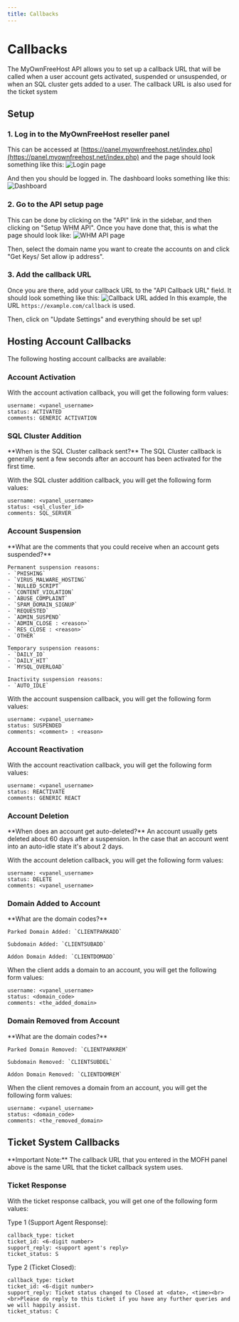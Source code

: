 ```yaml
---
title: Callbacks
---
```



# Callbacks
The MyOwnFreeHost API allows you to set up a callback URL that will be called when a user account gets activated, suspended or unsuspended, or when an SQL cluster gets added to a user. The callback URL is also used for the ticket system

## Setup

### 1. Log in to the MyOwnFreeHost reseller panel
This can be accessed at [https://panel.myownfreehost.net/index.php](https://panel.myownfreehost.net/index.php) and the page should look something like this:
![Login page](/images/login.png)

And then you should be logged in. The dashboard looks something like this:
![Dashboard](/images/dashboard.png)


### 2. Go to the API setup page
This can be done by clicking on the "API" link in the sidebar, and then clicking on "Setup WHM API". Once you have done that, this is what the page should look like:
![WHM API page](/images/whm-api.png)

Then, select the domain name you want to create the accounts on and click "Get Keys/ Set allow ip address".

### 3. Add the callback URL
Once you are there, add your callback URL to the "API Callback URL" field. It should look something like this:
![Callback URL added](/images/callback.png)
In this example, the URL `https://example.com/callback` is used.

Then, click on "Update Settings" and everything should be set up!

## Hosting Account Callbacks

The following hosting account callbacks are available:

### Account Activation
With the account activation callback, you will get the following form values:
```
username: <vpanel_username>
status: ACTIVATED
comments: GENERIC ACTIVATION
```

### SQL Cluster Addition
<Callout emoji="ℹ️" type="info">
    **When is the SQL Cluster callback sent?**
    The SQL Cluster callback is generally sent a few seconds after an account has been activated for the first time.
</Callout>

With the SQL cluster addition callback, you will get the following form values:
```
username: <vpanel_username>
status: <sql_cluster_id>
comments: SQL_SERVER
```

### Account Suspension
<Callout emoji="ℹ️" type="info">
    **What are the comments that you could receive when an account gets suspended?**
   
    Permanent suspension reasons:
    - `PHISHING`
    - `VIRUS_MALWARE_HOSTING`
    - `NULLED_SCRIPT`
    - `CONTENT_VIOLATION`
    - `ABUSE_COMPLAINT`
    - `SPAM_DOMAIN_SIGNUP`
    - `REQUESTED`
    - `ADMIN_SUSPEND`
    - `ADMIN_CLOSE : <reason>`
    - `RES_CLOSE : <reason>`
    - `OTHER`

    Temporary suspension reasons:
    - `DAILY_IO`
    - `DAILY_HIT`
    - `MYSQL_OVERLOAD`

    Inactivity suspension reasons:
    - `AUTO_IDLE`
</Callout>

With the account suspension callback, you will get the following form values:
```
username: <vpanel_username>
status: SUSPENDED
comments: <comment> : <reason>
```

### Account Reactivation
With the account reactivation callback, you will get the following form values:
```
username: <vpanel_username>
status: REACTIVATE
comments: GENERIC REACT
```

### Account Deletion
<Callout emoji="ℹ️" type="info">
    **When does an account get auto-deleted?**
    An account usually gets deleted about 60 days after a suspension. In the case that an account went into an auto-idle state it's about 2 days.
</Callout>

With the account deletion callback, you will get the following form values:
```
username: <vpanel_username>
status: DELETE
comments: <vpanel_username>
```
   
### Domain Added to Account
<Callout emoji="ℹ️" type="info">
    **What are the domain codes?**
   
    Parked Domain Added: `CLIENTPARKADD`

    Subdomain Added: `CLIENTSUBADD`

    Addon Domain Added: `CLIENTDOMADD`
</Callout>

When the client adds a domain to an account, you will get the following form values:
```
username: <vpanel_username>
status: <domain_code>
comments: <the_added_domain>
```

### Domain Removed from Account
<Callout emoji="ℹ️" type="info">
    **What are the domain codes?**
   
    Parked Domain Removed: `CLIENTPARKREM`

    Subdomain Removed: `CLIENTSUBDEL`

    Addon Domain Removed: `CLIENTDOMREM`
</Callout>

When the client removes a domain from an account, you will get the following form values:
```
username: <vpanel_username>
status: <domain_code>
comments: <the_removed_domain>
```

## Ticket System Callbacks

<Callout emoji="ℹ️" type="info">
    **Important Note:**
    The callback URL that you entered in the MOFH panel above is the same URL that the ticket callback system uses.
</Callout>

### Ticket Response
With the ticket response callback, you will get one of the following form values:

Type 1 (Support Agent Response):
```
callback_type: ticket
ticket_id: <6-digit number>
support_reply: <support agent's reply>
ticket_status: S
```

Type 2 (Ticket Closed):
```
callback_type: ticket
ticket_id: <6-digit number>
support_reply: Ticket status changed to Closed at <date>, <time><br><br>Please do reply to this ticket if you have any further queries and we will happily assist.
ticket_status: C
```
